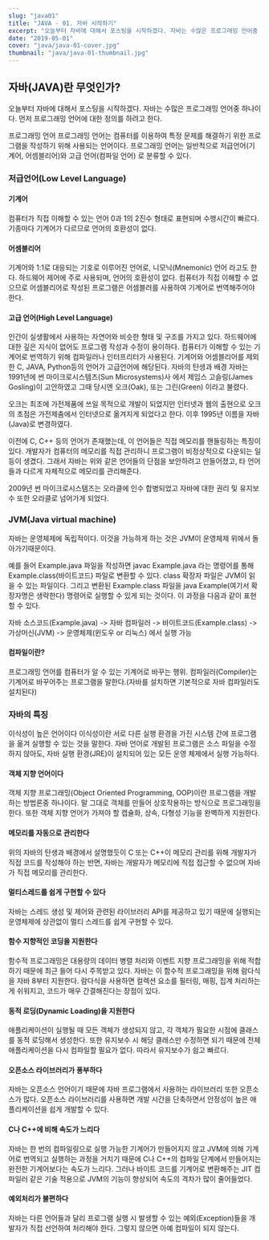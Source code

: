 ```yaml
---
slug: "java01"
title: "JAVA - 01. 자바 시작하기"
excerpt: "오늘부터 자바에 대해서 포스팅을 시작하겠다. 자바는 수많은 프로그래밍 언어중 하나이다. 먼저 프로그래밍 언어에 대한 정의를 하려고 한다."
date: "2019-05-01"
cover: "java/java-01-cover.jpg"
thumbnail: "java/java-01-thumbnail.jpg"
---
```


## 자바(JAVA)란 무엇인가?

오늘부터 자바에 대해서 포스팅을 시작하겠다. 자바는 수많은 프로그래밍 언어중 하나이다. 먼저 프로그래밍 언어에 대한 정의를 하려고 한다.

프로그래밍 언어
프로그래밍 언어는 컴퓨터를 이용하여 특정 문제를 해결하기 위한 프로그램을 작성하기 위해 사용되는 언어이다. 프로그래밍 언어는 일반적으로 저급언어(기계어, 어셈블리어)와 고급 언어(컴파일 언어) 로 분류할 수 있다.

### 저급언어(Low Level Language)

#### 기계어

컴퓨터가 직접 이해할 수 있는 언어
0과 1의 2진수 형태로 표현되며 수행시간이 빠르다.
기종마다 기계어가 다르므로 언어의 호환성이 없다.

#### 어셈블리어

기계어와 1:1로 대응되는 기호로 이루어진 언어로, 니모닉(Mnemonic) 언어 라고도 한다.
하드웨어 제어에 주로 사용되며, 언어의 호환성이 없다.
컴퓨터가 직접 이해할 수 없으므로 어셈블리어로 작성된 프로그램은 어셈블러를 사용하여 기계어로 번역해주어야 한다.

#### 고급 언어(High Level Language)

인간이 실생활에서 사용하는 자연어와 비슷한 형태 및 구조를 가지고 있다.
하드웨어에 대한 깊은 지식이 없어도 프로그램 작성과 수정이 용이하다.
컴퓨터가 이해할 수 있는 기계어로 번역하기 위해 컴파일러나 인터프리터가 사용된다.
기계어와 어셈블리어를 제외한 C, JAVA, Python등의 언어가 고급언어에 해당된다.
자바의 탄생과 배경
자바는 1991년에 썬 마이크로시스템즈(Sun Microsystems)사 에서 제임스 고슬링(James Gosling)이 고안하였고 그때 당시엔 오크(Oak), 또는 그린(Green) 이라고 불렸다.

오크는 최조에 가전제품에 쓰일 목적으로 개발이 되었지만 인터넷과 웹의 출현으로 오크의 초점은 가전제춤에서 인터넷으로 옮겨지게 되었다고 한다. 이후 1995년 이름을 자바(Java)로 변경하였다.

이전에 C, C++ 등의 언어가 존재했는데, 이 언어들은 직접 메모리를 핸들링하는 특징이 있다. 개발자가 컴퓨터의 메모리를 직접 관리하니 프로그램이 비정상적으로 다운되는 일 등이 생겼다. 그래서 자바는 위와 같은 언어들의 단점을 보안하려고 만들어졌고, 타 언어들과 다르게 자체적으로 메모리를 관리해준다.

2009년 썬 마이크로시스템즈는 오라클에 인수 합병되었고 자바에 대한 권리 및 유지보수 또한 오라클로 넘어가게 되었다.

### JVM(Java virtual machine)

자바는 운영체제에 독립적이다. 이것을 가능하게 하는 것은 JVM이 운영체제 위에서 돌아가기때문이다.

예를 들어 Example.java 파일을 작성하면 javac Example.java 라는 명령어를 통해 Example.class(바이트코드) 파일로 변환할 수 있다. class 확장자 파일은 JVM이 읽을 수 있는 파일이다. 그리고 변환된 Example.class 파일을 java Example(여기서 확장자명은 생략한다) 명령어로 실행할 수 있게 되는 것이다. 이 과정을 다음과 같이 표현할 수 있다.

자바 소스코드(Example.java) -> 자바 컴파일러 -> 바이트코드(Example.class) -> 가상머신(JVM) -> 운영체제(윈도우 or 리눅스) 에서 실행 가능

#### 컴파일이란?

프로그래밍 언어를 컴퓨터가 알 수 있는 기계어로 바꾸는 행위. 컴파일러(Compiler)는 기계어로 바꾸어주는 프로그램을 말한다.(자바를 설치하면 기본적으로 자바 컴파일러도 설치된다)

### 자바의 특징

이식성이 높은 언어이다
이식성이란 서로 다른 실행 환경을 가진 시스템 간에 프로그램을 옮겨 실행할 수 있는 것을 말한다. 자바 언어로 개발된 프로그램은 소스 파일을 수정하지 않아도, 자바 실행 환경(JRE)이 설치되어 있는 모든 운영 체제에서 실행 가능하다.

#### 객체 지향 언어이다

객체 지향 프로그래밍(Object Oriented Programming, OOP)이란 프로그램을 개발하는 방법론중 하나이다. 말 그대로 객체를 만들어 상호작용하는 방식으로 프로그래밍을 한다. 또한 객체 지향 언어가 가져야 할 캡슐화, 상속, 다형성 기능을 완벽하게 지원한다.

#### 메모리를 자동으로 관리한다

위의 자바의 탄생과 배경에서 설명했듯이 C 또는 C++이 메모리 관리를 위해 개발자가 직접 코드를 작성해야 하는 반면, 자바는 개발자가 메모리에 직접 접근할 수 없으며 자바가 직접 메모리를 관리한다.

#### 멀티스레드를 쉽게 구현할 수 있다

자바는 스레드 생성 및 제어와 관련된 라이브러리 API를 제공하고 있기 때문에 실행되는 운영체제에 상관없이 멀티 스레드를 쉽게 구현할 수 있다.

#### 함수 지향적인 코딩을 지원한다

함수적 프로그래밍은 대용량의 데이터 병렬 처리와 이벤트 지향 프로그래밍을 위해 적합하기 때문에 최근 들어 다시 주목받고 있다. 자바는 이 함수적 프로그래밍을 위해 람다식을 자바 8부터 지원한다. 람다식을 사용하면 컬렉션 요소를 필터링, 매핑, 집계 처리하는게 쉬워지고, 코드가 매우 간결해진다는 장점이 있다.

#### 동적 로딩(Dynamic Loading)을 지원한다

애플리케이션이 실행될 때 모든 객체가 생성되지 않고, 각 객체가 필요한 시점에 클래스를 동적 로딩해서 생성한다. 또한 유지보수 시 해당 클래스만 수정하면 되기 때문에 전체 애플리케이션을 다시 컴파일할 필요가 없다. 따라서 유지보수가 쉽고 빠르다.

#### 오픈소스 라이브러리가 풍부하다

자바는 오픈소스 언어이기 때문에 자바 프로그램에서 사용하는 라이브러리 또한 오픈소스가 많다. 오픈소스 라이브러리를 사용하면 개발 시간을 단축하면서 안정성이 높은 애플리케이션을 쉽게 개발할 수 있다.

#### C나 C++에 비해 속도가 느리다

자바는 한 번의 컴파일링으로 실행 가능한 기계어가 만들어지지 않고 JVM에 의해 기계어로 번역되고 실행하는 과정을 거치기 때문에 C나 C++의 컴파일 단계에서 만들어지는 완전한 기계어보다는 속도가 느리다. 그러나 바이트 코드를 기계어로 변환해주는 JIT 컴파일러 같은 기술 적용으로 JVM의 기능이 향상되어 속도의 격차가 많이 줄어들었다.

#### 예외처리가 불편하다

자바는 다른 언어들과 달리 프로그램 실행 시 발생할 수 있는 예외(Exception)들을 개발자가 직접 선언하여 처리해야 한다. 그렇지 않으면 아예 컴파일이 되지 않는다.
